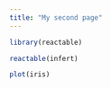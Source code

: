 ```yaml
---
title: "My second page"
---
```


```r
library(reactable)
```

```r
reactable(infert)
```

```r
plot(iris)
```

